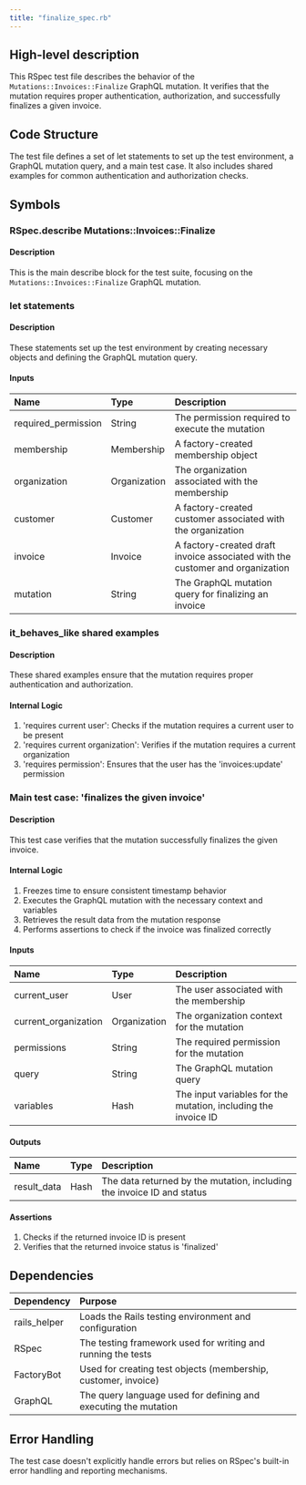 ```yaml
---
title: "finalize_spec.rb"
---
```


## High-level description
This RSpec test file describes the behavior of the `Mutations::Invoices::Finalize` GraphQL mutation. It verifies that the mutation requires proper authentication, authorization, and successfully finalizes a given invoice.

## Code Structure
The test file defines a set of let statements to set up the test environment, a GraphQL mutation query, and a main test case. It also includes shared examples for common authentication and authorization checks.

## Symbols

### RSpec.describe Mutations::Invoices::Finalize
#### Description
This is the main describe block for the test suite, focusing on the `Mutations::Invoices::Finalize` GraphQL mutation.

### let statements
#### Description
These statements set up the test environment by creating necessary objects and defining the GraphQL mutation query.

#### Inputs
| Name | Type | Description |
|:-----|:-----|:------------|
| required_permission | String | The permission required to execute the mutation |
| membership | Membership | A factory-created membership object |
| organization | Organization | The organization associated with the membership |
| customer | Customer | A factory-created customer associated with the organization |
| invoice | Invoice | A factory-created draft invoice associated with the customer and organization |
| mutation | String | The GraphQL mutation query for finalizing an invoice |

### it_behaves_like shared examples
#### Description
These shared examples ensure that the mutation requires proper authentication and authorization.

#### Internal Logic
1. 'requires current user': Checks if the mutation requires a current user to be present
2. 'requires current organization': Verifies if the mutation requires a current organization
3. 'requires permission': Ensures that the user has the 'invoices:update' permission

### Main test case: 'finalizes the given invoice'
#### Description
This test case verifies that the mutation successfully finalizes the given invoice.

#### Internal Logic
1. Freezes time to ensure consistent timestamp behavior
2. Executes the GraphQL mutation with the necessary context and variables
3. Retrieves the result data from the mutation response
4. Performs assertions to check if the invoice was finalized correctly

#### Inputs
| Name | Type | Description |
|:-----|:-----|:------------|
| current_user | User | The user associated with the membership |
| current_organization | Organization | The organization context for the mutation |
| permissions | String | The required permission for the mutation |
| query | String | The GraphQL mutation query |
| variables | Hash | The input variables for the mutation, including the invoice ID |

#### Outputs
| Name | Type | Description |
|:-----|:-----|:------------|
| result_data | Hash | The data returned by the mutation, including the invoice ID and status |

#### Assertions
1. Checks if the returned invoice ID is present
2. Verifies that the returned invoice status is 'finalized'

## Dependencies
| Dependency | Purpose |
|:-----------|:--------|
| rails_helper | Loads the Rails testing environment and configuration |
| RSpec | The testing framework used for writing and running the tests |
| FactoryBot | Used for creating test objects (membership, customer, invoice) |
| GraphQL | The query language used for defining and executing the mutation |

## Error Handling
The test case doesn't explicitly handle errors but relies on RSpec's built-in error handling and reporting mechanisms.